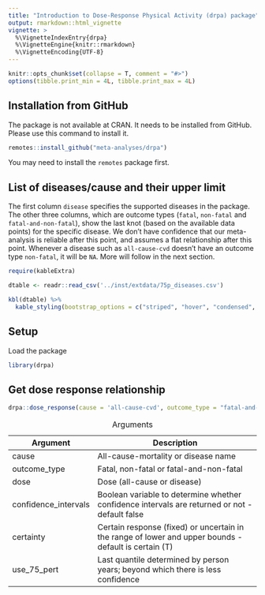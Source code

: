 ```yaml
---
title: "Introduction to Dose-Response Physical Activity (drpa) package"
output: rmarkdown::html_vignette
vignette: >
  %\VignetteIndexEntry{drpa}
  %\VignetteEngine{knitr::rmarkdown}
  %\VignetteEncoding{UTF-8}
---
```


```r
knitr::opts_chunk$set(collapse = T, comment = "#>")
options(tibble.print_min = 4L, tibble.print_max = 4L)
```

## Installation from GitHub

The package is not available at CRAN. It needs to be installed from GitHub. Please use this command to install it.

```r
remotes::install_github("meta-analyses/drpa")
```

You may need to install the `remotes` package first.

## List of diseases/cause and their upper limit

The first column `disease` specifies the supported diseases in the package. The other three columns, which are outcome types (`fatal`, `non-fatal` and `fatal-and-non-fatal`), show the last knot (based on the available data points) for the specific disease. We don't have confidence that our meta-analysis is reliable after this point, and assumes a flat relationship after this point. Whenever a disease such as `all-cause-cvd` doesn't have an outcome type `non-fatal`, it will be `NA`. More will follow in the next section.

```r

require(kableExtra)

dtable <- readr::read_csv('../inst/extdata/75p_diseases.csv')

kbl(dtable) %>%
  kable_styling(bootstrap_options = c("striped", "hover", "condensed", "responsive"))

```

## Setup

Load the package

```r
library(drpa)
```

## Get dose response relationship

```r

drpa::dose_response(cause = 'all-cause-cvd', outcome_type = "fatal-and-non-fatal", dose = 40, confidence_intervals = TRUE, certainty = TRUE)


```


| Argument             | Description                                                                                           |
|----------------------|-------------------------------------------------------------------------------------------------------|
| cause                | All-cause-mortality or disease name                                                                   |
| outcome_type         | Fatal, non-fatal or fatal-and-non-fatal                                                               |
| dose                 | Dose (all-cause or disease)                                                                           |
| confidence_intervals | Boolean variable to determine whether confidence intervals are returned or not - default false        |
| certainty            | Certain response (fixed) or uncertain in the range of lower and upper bounds - default is certain (T) |
| use_75_pert          | Last quantile determined by person years; beyond which there is less confidence                       |

: Arguments


